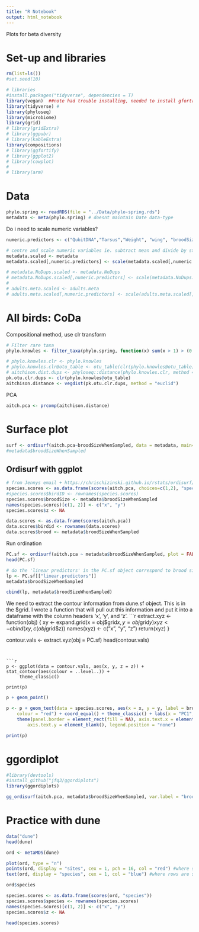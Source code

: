 ```yaml
---
title: "R Notebook"
output: html_notebook
---
```


Plots for beta diversity

# Set-up and libraries

```r
rm(list=ls())
#set.seed(10)
```


```r
# libraries
#install.packages("tidyverse", dependencies = T)
library(vegan)  ##note had trouble installing, needed to install gfortran first
library(tidyverse) #
library(phyloseq) 
library(microbiome)
library(grid)
# library(gridExtra)
# library(ggpubr)
# library(kableExtra)
library(compositions)
# library(ggfortify)
# library(ggplot2)
# library(cowplot)
# 
# library(arm)
```

# Data
```r
phylo.spring <- readRDS(file = "../Data/phylo-spring.rds")
metadata <- meta(phylo.spring) # doesnt maintain Date data-type
```

Do i need to scale numeric variables?
```r
numeric.predictors <- c("QubitDNA","Tarsus","Weight", "wing", "broodSizeWhenSampled", "broodSizeMax", "totalFledge", "clutchSize", "layDateFirst", "numberDeadPreRinged", "numberDeadPostRinged","scaled.mass","scaled.mass.wing.adult", "scaled.mass.tarsus.adult","scaled.mass.chick", "scaled.mass.tarsus", "scaled.mass.wing", "DistanceToEdge")

# centre and scale numeric variables ie. subtract mean and divide by st. deviation
metadata.scaled <- metadata
metadata.scaled[,numeric.predictors] <- scale(metadata.scaled[,numeric.predictors])

# metadata.NoDups.scaled <- metadata.NoDups
# metadata.NoDups.scaled[,numeric.predictors] <- scale(metadata.NoDups.scaled[,numeric.predictors])
# 
# adults.meta.scaled <- adults.meta
# adults.meta.scaled[,numeric.predictors] <- scale(adults.meta.scaled[,numeric.predictors])
```

# All birds: CoDa

Compositional method, use clr transform
```r
# Filter rare taxa
phylo.knowles <- filter_taxa(phylo.spring, function(x) sum(x > 1) > (0.05*length(x)), TRUE)
```

```r
# phylo.knowles.clr <- phylo.knowles
# phylo.knowles.clr@otu_table <- otu_table(clr(phylo.knowles@otu_table), taxa_are_rows = F)
# aitchison.dist.dups <- phyloseq::distance(phylo.knowles.clr, method = "euclidean")
pk.otu.clr.dups <- clr(phylo.knowles@otu_table)
aitchison.distance <- vegdist(pk.otu.clr.dups, method = "euclid")
```

PCA
```r
aitch.pca <- prcomp(aitchison.distance)
```

# Surface plot
```r
surf <- ordisurf(aitch.pca~broodSizeWhenSampled, data = metadata, main="", col="red")
#metadata$broodSizeWhenSampled
```

## Ordisurf with ggplot
```r
# from Jennys email + https://chrischizinski.github.io/rstats/ordisurf/
species.scores <- as.data.frame(scores(aitch.pca, choices=c(1,2), "species")) # where "species' are column names i.e. samples and choices refers to ordination axes i.e. PC1 and PC2
#species.scores$birdID <- rownames(species.scores)
species.scores$broodSize <- metadata$broodSizeWhenSampled
names(species.scores)[c(1, 2)] <- c("x", "y")
species.scores$z <- NA

data.scores <- as.data.frame(scores(aitch.pca))
data.scores$birdid <- rownames(data.scores)
data.scores$brood <- metadata$broodSizeWhenSampled
```

Run ordination
```r
PC.sf <- ordisurf(aitch.pca ~ metadata$broodSizeWhenSampled, plot = FALSE, scaling = 3)
head(PC.sf)
```

```r
# do the 'linear predictors' in the PC.sf object correspond to brood sizes? ## No
lp <- PC.sf[["linear.predictors"]]
metadata$broodSizeWhenSampled

cbind(lp, metadata$broodSizeWhenSampled)
```

We need to extract the contour information from dune.sf object. This is in the $grid. I wrote a function that will pull out this information and put it into a dataframe with the column headers ‘x’, ‘y’, and ‘z’.
```r
extract.xyz <- function(obj) {
    xy <- expand.grid(x = obj$grid$x, y = obj$grid$y)
    xyz <- cbind(xy, c(obj$grid$z))
    names(xyz) <- c("x", "y", "z")
    return(xyz)
}

contour.vals <- extract.xyz(obj = PC.sf)
head(contour.vals)
```


```r
p <- ggplot(data = contour.vals, aes(x, y, z = z)) + stat_contour(aes(colour = ..level..)) + 
     theme_classic()

print(p)
```

```r
p + geom_point()
```

```r
p <- p + geom_text(data = species.scores, aes(x = x, y = y, label = broodSize), 
    colour = "red") + coord_equal() + theme_classic() + labs(x = "PC1", y = "PC2") + 
    theme(panel.border = element_rect(fill = NA), axis.text.x = element_blank(), 
        axis.text.y = element_blank(), legend.position = "none")

print(p)
```

# ggordiplot
```r
#library(devtools)
#install_github("jfq3/ggordiplots")
library(ggordiplots)
```

```r
gg_ordisurf(aitch.pca, metadata$broodSizeWhenSampled, var.label = "brood size")
```

# Practice with dune

```r
data("dune")
head(dune)

ord <- metaMDS(dune)
```

```r
plot(ord, type = "n")
points(ord, display = "sites", cex = 1, pch = 16, col = "red") #where sites are colnames
text(ord, display = "species", cex = 1, col = "blue") #where rows are species names

ord$species


```

```r
species.scores <- as.data.frame(scores(ord, "species"))
species.scores$species <- rownames(species.scores)
names(species.scores)[c(1, 2)] <- c("x", "y")
species.scores$z <- NA

head(species.scores)
```

